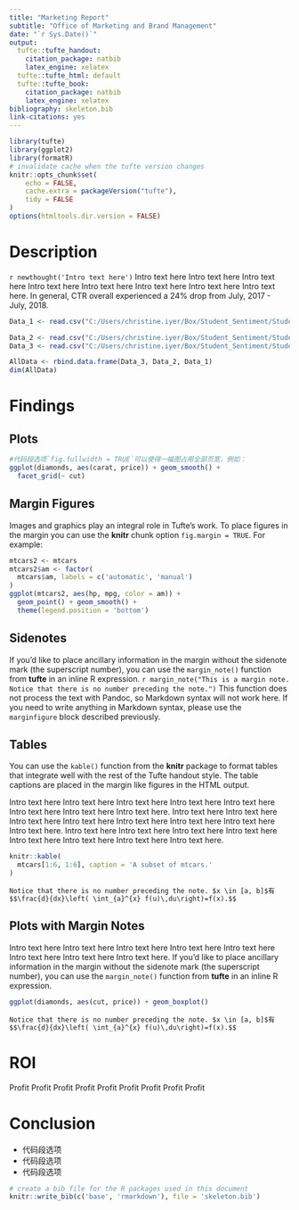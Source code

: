 ```yaml
---
title: "Marketing Report"
subtitle: "Office of Marketing and Brand Management"
date: "`r Sys.Date()`"
output:
  tufte::tufte_handout:
    citation_package: natbib
    latex_engine: xelatex
  tufte::tufte_html: default
  tufte::tufte_book:
    citation_package: natbib
    latex_engine: xelatex
bibliography: skeleton.bib
link-citations: yes
---
```


```r
library(tufte)
library(ggplot2)
library(formatR)
# invalidate cache when the tufte version changes
knitr::opts_chunk$set(
	echo = FALSE,
	cache.extra = packageVersion("tufte"),
	tidy = FALSE
)
options(htmltools.dir.version = FALSE)
```

# Description


`r newthought('Intro text here')` Intro text here Intro text here Intro text here Intro text here Intro text here Intro text here Intro text here Intro text here. In general,
    \href{https://blog.adstage.io/facebook-ads-benchmarks}{{\color{blue}{\underline{FB Newsfeed }}}} CTR overall experienced a 24% drop from July, 2017 - July, 2018.


```r
Data_1 <- read.csv("C:/Users/christine.iyer/Box/Student_Sentiment/StudentSentiment/Data/20200423_Prospects_009762_SO-00176008_USM_Spring_2020 (1).csv", header = T, stringsAsFactors = F)

Data_2 <- read.csv("C:/Users/christine.iyer/Box/Student_Sentiment/StudentSentiment/Data/20191127_Prospects_009762_SO-00176008_FY20_Fall_Search (2).csv", header = T, stringsAsFactors = F)
Data_3 <- read.csv("C:/Users/christine.iyer/Box/Student_Sentiment/StudentSentiment/Data/20200224_Prospects_009762_SO-00176008_2020_2021_grads_winter_2_21_2020 (2).csv", header = T, stringsAsFactors = F)
```

```r
AllData <- rbind.data.frame(Data_3, Data_2, Data_1)
dim(AllData)
```


# Findings

## Plots



```r

#代码段选项`fig.fullwidth = TRUE`可以使得一幅图占用全部页宽，例如：
ggplot(diamonds, aes(carat, price)) + geom_smooth() +
  facet_grid(~ cut)
```

## Margin Figures

Images and graphics play an integral role in Tufte's work. To place figures in the margin you can use the **knitr** chunk option `fig.margin = TRUE`. For example:

```r

mtcars2 <- mtcars
mtcars2$am <- factor(
  mtcars$am, labels = c('automatic', 'manual')
)
ggplot(mtcars2, aes(hp, mpg, color = am)) +
  geom_point() + geom_smooth() +
  theme(legend.position = 'bottom')
```



## Sidenotes



If you'd like to place ancillary information in the margin without the sidenote mark (the superscript number), you can use the `margin_note()` function from **tufte** in an inline R expression. `r margin_note("This is a margin note.  Notice that there is no number preceding the note.")` This function does not process the text with Pandoc, so Markdown syntax will not work here. If you need to write anything in Markdown syntax, please use the `marginfigure` block described previously.





## Tables

You can use the `kable()` function from the **knitr** package to format tables that integrate well with the rest of the Tufte handout style. The table captions are placed in the margin like figures in the HTML output.

Intro text here Intro text here Intro text here Intro text here Intro text here Intro text here Intro text here Intro text here.
Intro text here Intro text here Intro text here Intro text here Intro text here Intro text here Intro text here Intro text here.
Intro text here Intro text here Intro text here Intro text here Intro text here Intro text here Intro text here Intro text here.




```r
knitr::kable(
  mtcars[1:6, 1:6], caption = 'A subset of mtcars.'
)
```


```marginfigure
Notice that there is no number preceding the note. $x \in [a, b]$有
$$\frac{d}{dx}\left( \int_{a}^{x} f(u)\,du\right)=f(x).$$
```

## Plots with Margin Notes

Intro text here Intro text here Intro text here Intro text here Intro text here Intro text here Intro text here Intro text here.
If you'd like to place ancillary information in the margin without the sidenote mark (the superscript number), you can use the `margin_note()` function from **tufte** in an inline R expression. 



```r
ggplot(diamonds, aes(cut, price)) + geom_boxplot()
```


```marginfigure
Notice that there is no number preceding the note. $x \in [a, b]$有
$$\frac{d}{dx}\left( \int_{a}^{x} f(u)\,du\right)=f(x).$$
```

# ROI

Profit Profit Profit
Profit Profit Profit
Profit Profit Profit

# Conclusion

* 代码段选项
* 代码段选项
* 代码段选项

```r
# create a bib file for the R packages used in this document
knitr::write_bib(c('base', 'rmarkdown'), file = 'skeleton.bib')
```
